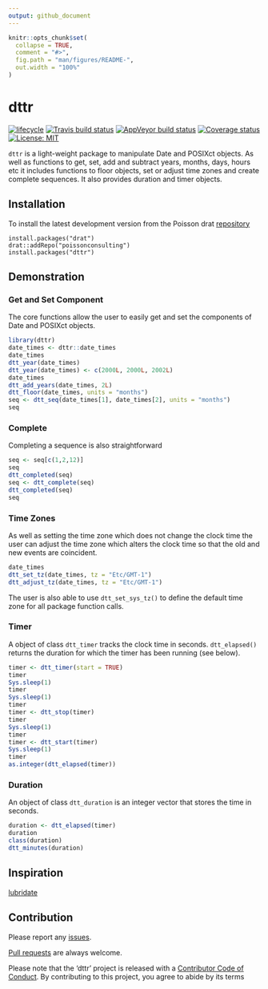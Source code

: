 ```yaml
---
output: github_document
---
```


<!-- README.md is generated from README.Rmd. Please edit that file -->

```r
knitr::opts_chunk$set(
  collapse = TRUE,
  comment = "#>",
  fig.path = "man/figures/README-",
  out.width = "100%"
)
```
# dttr

[![lifecycle](https://img.shields.io/badge/lifecycle-maturing-blue.svg)](https://www.tidyverse.org/lifecycle/#maturing)
[![Travis build status](https://travis-ci.com/poissonconsulting/dttr.svg?branch=master)](https://travis-ci.com/poissonconsulting/dttr)
[![AppVeyor build status](https://ci.appveyor.com/api/projects/status/github/poissonconsulting/dttr?branch=master&svg=true)](https://ci.appveyor.com/project/poissonconsulting/dttr)
[![Coverage status](https://codecov.io/gh/poissonconsulting/dttr/branch/master/graph/badge.svg)](https://codecov.io/github/poissonconsulting/dttr?branch=master)
[![License: MIT](https://img.shields.io/badge/License-MIT-green.svg)](https://opensource.org/licenses/MIT)

`dttr` is a light-weight package to manipulate Date and POSIXct objects.
As well as functions to get, set, add and subtract years, months, days, hours etc it includes functions to floor objects, set or adjust time zones and create complete sequences. It also provides duration and timer objects.

## Installation


To install the latest development version from the Poisson drat [repository](https://github.com/poissonconsulting/drat)
```
install.packages("drat")
drat::addRepo("poissonconsulting")
install.packages("dttr")
```

## Demonstration

### Get and Set Component

The core functions allow the user to easily get and set the components of Date and POSIXct objects.

```r
library(dttr)
date_times <- dttr::date_times
date_times
dtt_year(date_times)
dtt_year(date_times) <- c(2000L, 2000L, 2002L)
date_times
dtt_add_years(date_times, 2L)
dtt_floor(date_times, units = "months")
seq <- dtt_seq(date_times[1], date_times[2], units = "months")
seq
```

### Complete

Completing a sequence is also straightforward
```r
seq <- seq[c(1,2,12)]
seq
dtt_completed(seq)
seq <- dtt_complete(seq)
dtt_completed(seq)
seq
```


### Time Zones

As well as setting the time zone which does not change the clock time the user can adjust the time zone which alters the clock time so that the old and new events are coincident.

```r
date_times
dtt_set_tz(date_times, tz = "Etc/GMT-1")
dtt_adjust_tz(date_times, tz = "Etc/GMT-1")
```

The user is also able to use `dtt_set_sys_tz()` to define the default time zone for all package function calls.

### Timer

A object of class `dtt_timer` tracks the clock time in seconds.
`dtt_elapsed()` returns the duration for which the timer has been running (see below).

```r
timer <- dtt_timer(start = TRUE)
timer
Sys.sleep(1)
timer
Sys.sleep(1)
timer
timer <- dtt_stop(timer)
timer
Sys.sleep(1)
timer
timer <- dtt_start(timer)
Sys.sleep(1)
timer
as.integer(dtt_elapsed(timer))
```


### Duration

An object of class `dtt_duration` is an integer vector that stores the time in seconds.

```r
duration <- dtt_elapsed(timer)
duration
class(duration)
dtt_minutes(duration)

```

## Inspiration

[lubridate](https://lubridate.tidyverse.org)

## Contribution

Please report any [issues](https://github.com/poissonconsulting/dttr/issues).

[Pull requests](https://github.com/poissonconsulting/dttr/pulls) are always welcome.

Please note that the 'dttr' project is released with a [Contributor Code of Conduct](CODE_OF_CONDUCT.md). By contributing to this project, you agree to abide by its terms
